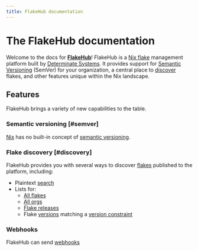 ```yaml
---
title: FlakeHub documentation
---
```


# The FlakeHub documentation

Welcome to the docs for [**FlakeHub**][flakehub]!
FlakeHub is a [Nix flake][flakes] management platform built by [Determinate Systems][detsys].
It provides support for [Semantic Versioning](#semver) (SemVer) for your organization, a central place to [discover](#discovery) flakes, and other features unique within the Nix landscape.

## Features

FlakeHub brings a variety of new capabilities to the table.

### Semantic versioning [#semver]

[Nix] has no built-in concept of [semantic versioning][semver].

### Flake discovery [#discovery]

FlakeHub provides you with several ways to discover [flakes] published to the platform, including:

* Plaintext [search]
* Lists for:
  * [All flakes][list-flakes]
  * [All orgs][list-orgs]
  * [Flake releases][releases]
  * Flake [versions] matching a [version constraint][semver]

### Webhooks

FlakeHub can send [webhooks]

<HoverableButton title="Publish to FlakeHub" description="A platform for discovering and publishing Nix flakes" link="https://flakehub.com/new" />

[cli]: /docs/cli
[detsys]: https://determinate.systems
[flakehub]: /
[flakes]: https://zero-to-nix.com/concepts/flakes
[list-flakes]: ./features/discovery#list-flakes
[list-orgs]: ./features/discovery#list-orgs
[nix]: https://zero-to-nix.com/concepts/nix
[releases]: ./features/discovery#releases
[search]: ./features/discovery#search
[semver]: /docs/concepts/semver
[versions]: ./features/discovery#matching-versions
[webhooks]: ./features/webhooks
